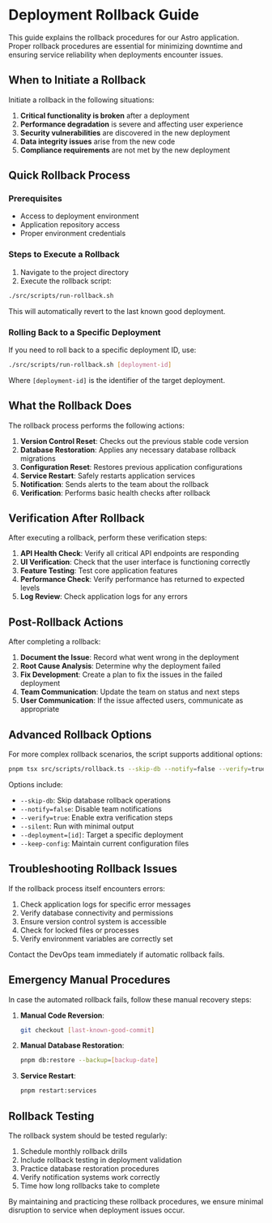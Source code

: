 # Deployment Rollback Guide

This guide explains the rollback procedures for our Astro application. Proper rollback procedures are essential for minimizing downtime and ensuring service reliability when deployments encounter issues.

## When to Initiate a Rollback

Initiate a rollback in the following situations:

1. **Critical functionality is broken** after a deployment
2. **Performance degradation** is severe and affecting user experience
3. **Security vulnerabilities** are discovered in the new deployment
4. **Data integrity issues** arise from the new code
5. **Compliance requirements** are not met by the new deployment

## Quick Rollback Process

### Prerequisites

- Access to deployment environment
- Application repository access
- Proper environment credentials

### Steps to Execute a Rollback

1. Navigate to the project directory
2. Execute the rollback script:

```bash
./src/scripts/run-rollback.sh
```

This will automatically revert to the last known good deployment.

### Rolling Back to a Specific Deployment

If you need to roll back to a specific deployment ID, use:

```bash
./src/scripts/run-rollback.sh [deployment-id]
```

Where `[deployment-id]` is the identifier of the target deployment.

## What the Rollback Does

The rollback process performs the following actions:

1. **Version Control Reset**: Checks out the previous stable code version
2. **Database Restoration**: Applies any necessary database rollback migrations
3. **Configuration Reset**: Restores previous application configurations
4. **Service Restart**: Safely restarts application services
5. **Notification**: Sends alerts to the team about the rollback
6. **Verification**: Performs basic health checks after rollback

## Verification After Rollback

After executing a rollback, perform these verification steps:

1. **API Health Check**: Verify all critical API endpoints are responding
2. **UI Verification**: Check that the user interface is functioning correctly
3. **Feature Testing**: Test core application features
4. **Performance Check**: Verify performance has returned to expected levels
5. **Log Review**: Check application logs for any errors

## Post-Rollback Actions

After completing a rollback:

1. **Document the Issue**: Record what went wrong in the deployment
2. **Root Cause Analysis**: Determine why the deployment failed
3. **Fix Development**: Create a plan to fix the issues in the failed deployment
4. **Team Communication**: Update the team on status and next steps
5. **User Communication**: If the issue affected users, communicate as appropriate

## Advanced Rollback Options

For more complex rollback scenarios, the script supports additional options:

```bash
pnpm tsx src/scripts/rollback.ts --skip-db --notify=false --verify=true
```

Options include:

- `--skip-db`: Skip database rollback operations
- `--notify=false`: Disable team notifications
- `--verify=true`: Enable extra verification steps
- `--silent`: Run with minimal output
- `--deployment=[id]`: Target a specific deployment
- `--keep-config`: Maintain current configuration files

## Troubleshooting Rollback Issues

If the rollback process itself encounters errors:

1. Check application logs for specific error messages
2. Verify database connectivity and permissions
3. Ensure version control system is accessible
4. Check for locked files or processes
5. Verify environment variables are correctly set

Contact the DevOps team immediately if automatic rollback fails.

## Emergency Manual Procedures

In case the automated rollback fails, follow these manual recovery steps:

1. **Manual Code Reversion**:

   ```bash
   git checkout [last-known-good-commit]
   ```

2. **Manual Database Restoration**:

   ```bash
   pnpm db:restore --backup=[backup-date]
   ```

3. **Service Restart**:

   ```bash
   pnpm restart:services
   ```

## Rollback Testing

The rollback system should be tested regularly:

1. Schedule monthly rollback drills
2. Include rollback testing in deployment validation
3. Practice database restoration procedures
4. Verify notification systems work correctly
5. Time how long rollbacks take to complete

By maintaining and practicing these rollback procedures, we ensure minimal disruption to service when deployment issues occur.
